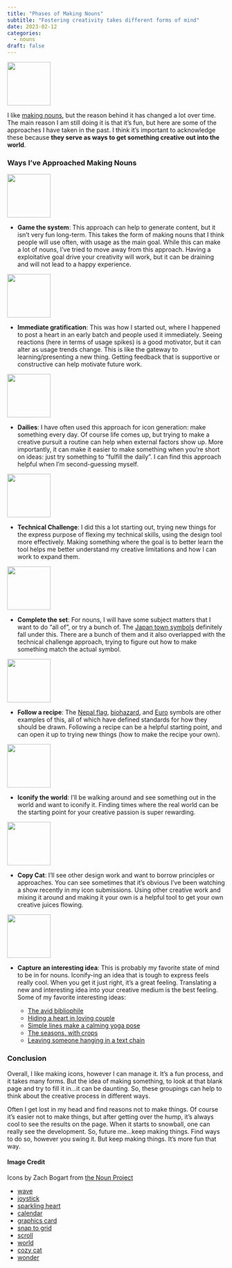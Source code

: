 ```yaml
---
title: "Phases of Making Nouns"
subtitle: "Fostering creativity takes different forms of mind"
date: 2023-02-12
categories:
  - nouns
draft: false
---
```


![](49 - wave.svg){fig-align="center" width="100"} 

I like [making nouns](/nouns), but the reason behind it has changed a lot over time. The main reason I am still doing it is that it's fun, but here are some of the approaches I have taken in the past. I think it's important to acknowledge these because **they serve as ways to get something creative out into the world**.

### Ways I've Approached Making Nouns

![](05 - joystick.svg){fig-align="center" width="100"}

- **Game the system**: This approach can help to generate content, but it isn't very fun long-term. This takes the form of making nouns that I think people will use often, with usage as the main goal. While this can make a lot of nouns, I've tried to move away from this approach. Having a exploitative goal drive your creativity will work, but it can be draining and will not lead to a happy experience.

![](20 - sparkling heart.svg){fig-align="center" width="100"} 

- **Immediate gratification**: This was how I started out, where I happened to post a heart in an early batch and people used it immediately. Seeing reactions (here in terms of usage spikes) is a good motivator, but it can alter as usage trends change. This is like the gateway to learning/presenting a new thing. Getting feedback that is supportive or constructive can help motivate future work.

![](64 - calendar.svg){fig-align="center" width="100"} 

- **Dailies**: I have often used this approach for icon generation: make something every day. Of course life comes up, but trying to make a creative pursuit a routine can help when external factors show up. More importantly, it can make it easier to make something when you're short on ideas: just try something to "fulfill the daily". I can find this approach helpful when I'm second-guessing myself.

![](29 - graphics card.svg){fig-align="center" width="100"} 

- **Technical Challenge**: I did this a lot starting out, trying new things for the express purpose of flexing my technical skills, using the design tool more effectively. Making something where the goal is to better learn the tool helps me better understand my creative limitations and how I can work to expand them.

![](64 - snap to grid.svg){fig-align="center" width="100"} 

- **Complete the set**: For nouns, I will have some subject matters that I want to do "all of", or try a bunch of. The [Japan town symbols](https://thenounproject.com/browse/collection-icon/japanese-towns-136265/?p=1) definitely fall under this. There are a bunch of them and it also overlapped with the technical challenge approach, trying to figure out how to make something match the actual symbol.

![](16 - scroll.svg){fig-align="center" width="100"} 

- **Follow a recipe**: The [Nepal flag](https://thenounproject.com/icon/flag-of-nepal-3653123/), [biohazard](https://thenounproject.com/icon/biohazard-2440740/), and [Euro](https://thenounproject.com/icon/euro-4449842/) symbols are other examples of this, all of which have defined standards for how they should be drawn. Following a recipe can be a helpful starting point, and can open it up to trying new things (how to make the recipe your own).

![](29 - world.svg){fig-align="center" width="100"} 

- **Iconify the world**: I'll be walking around and see something out in the world and want to iconify it. Finding times where the real world can be the starting point for your creative passion is super rewarding.

![](56 - cozy cat.svg){fig-align="center" width="100"} 

- **Copy Cat**: I'll see other design work and want to borrow principles or approaches. You can see sometimes that it's obvious I've been watching a show recently in my icon submissions. Using other creative work and mixing it around and making it your own is a helpful tool to get your own creative juices flowing.

![](68 - wonder.svg){fig-align="center" width="100"} 

- **Capture an interesting idea**: This is probably my favorite state of mind to be in for nouns. Iconify-ing an idea that is tough to express feels really cool. When you get it just right, it's a great feeling. Translating a new and interesting idea into your creative medium is the best feeling. Some of my favorite interesting ideas:

    - [The avid bibliophile](https://thenounproject.com/icon/reader-4656580/)
    - [Hiding a heart in loving couple](https://thenounproject.com/icon/love-4609033/)
    - [Simple lines make a calming yoga pose](https://thenounproject.com/icon/lotus-pose-3098225/)
    - [The seasons, with crops](https://thenounproject.com/icon/seasons-2700671/)
    - [Leaving someone hanging in a text chain](https://thenounproject.com/icon/ghosted-5478561/)

### Conclusion

Overall, I like making icons, however I can manage it. It's a fun process, and it takes many forms. But the idea of making something, to look at that blank page and try to fill it in...it can be daunting. So, these groupings can help to think about the creative process in different ways.

Often I get lost in my head and find reasons not to make things. Of course it's easier not to make things, but after getting over the hump, it's always cool to see the results on the page. When it starts to snowball, one can really see the development. So, future me...keep making things. Find ways to do so, however you swing it. But keep making things. It's more fun that way.



#### Image Credit

Icons by Zach Bogart from [the Noun Project](https://thenounproject.com/zachbogart)

- [wave](https://thenounproject.com/icon/wave-4449445/)
- [joystick](https://thenounproject.com/icon/joystick-4449841/)
- [sparkling heart](https://thenounproject.com/icon/sparkling-heart-4449582/)
- [calendar](https://thenounproject.com/icon/calendar-3644643/)
- [graphics card](https://thenounproject.com/icon/graphics-card-2732978/)
- [snap to grid](https://thenounproject.com/icon/snap-to-grid-3169921/)
- [scroll](https://thenounproject.com/icon/scroll-4963290/)
- [world](https://thenounproject.com/icon/world-5323889/)
- [cozy cat](https://thenounproject.com/icon/cozy-cat-3644628/)
- [wonder](https://thenounproject.com/icon/wonder-4181236/)
    